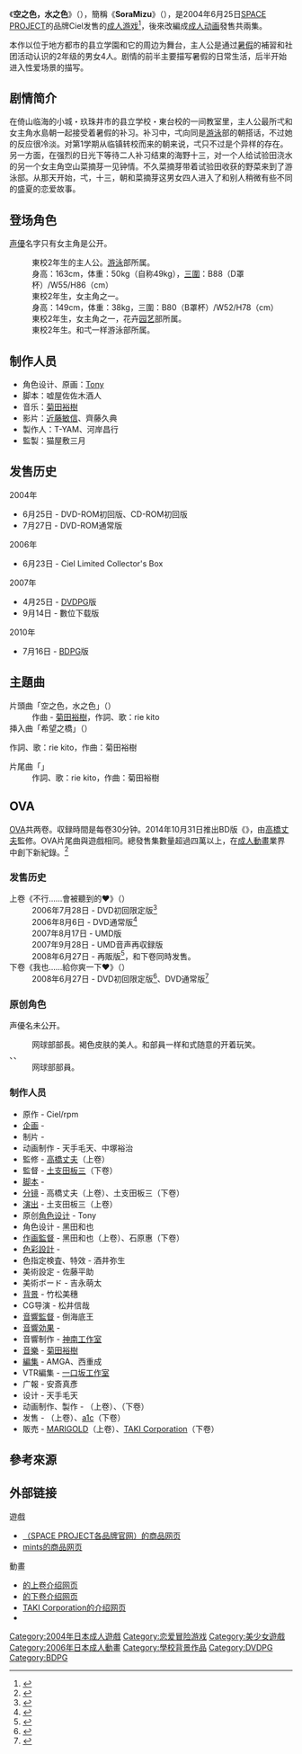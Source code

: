 {{Infobox animanga/Headerofja
|title= 空之色，水之色
|image= SoraMizu.jpg
|size= 
|caption= 
|japanese= そらのいろ、みずのいろ
|english= 
|kana= 
|romaji= Soranoiro Mizunoiro
|genre= 戀愛
}}
{{Infobox animanga/Game
|標題=
|類型=[[恋愛冒险|恋愛冒险]]
|使用平台=[[Microsoft_Windows|Windows98/98SE/Me/2000/XP]]<br />[[DVD播放機|DVD播放機]]、BD播放機
|遊戲引擎=
|開發團隊=Ciel
|代理商=Ciel（PC）<br />mints（[[DVDPG|DVDPG]]、[[BDPG|BDPG]]）
|製作人=T-YAM、河岸昌行
|監製=猫屋敷三月
|腳本=嘘屋佐々木酒人
|程式=B.rabbit、TAGE、魔王信長
|音樂=[[菊田裕樹|菊田裕樹]]
|美術=[[Tony_(插画家)|Tony]]
|遊戲人數=1
|發售日=2004年6月25日（PC）<br />2007年4月25日（DVDPG）<br />2010年7月16日（BDPG）
|對象年齡=18禁
|結局數=4（其中1个是BAD END）
}}
{{Infobox animanga/OVA
|標題= 
|原案= 
|原作= 
|總導演= 
|導演= [[高橋丈夫|高橋丈夫]]（上卷監修）<br />土支田板三（下卷）
|系列構成= 
|劇本= {{lang|ja|たかはし薫}}
|人物原案= 
|人物設定= [[黑田和也|黑田和也]]
|機械設定= 
|音樂= [[菊田裕樹|菊田裕樹]]
|音樂製作= 
|動畫製作= {{lang|ja|ひまじん}}（上卷）<br />{{lang|ja|2匹目のどぜう}}（下卷）
|製作= {{lang|ja|ひまじん}}（上卷）<br />{{lang|ja|2匹目のどぜう}}（下卷）
|書籍= 
|出版商= 
|代理發行= 
|其他代理發行=
|網路= 
|發售日= 2006年7月28日－2008年6月27日
|話數= 全2卷
|其他= [[成人动画|成人动画]]
}}
{{Infobox animanga/Footerofja}}
《'''空之色，水之色'''》（{{lang|ja|そらのいろ、みずのいろ}}），簡稱《'''SoraMizu'''》（{{lang|ja|'''そらみず'''}}），是2004年6月25日[[SPACE_PROJECT|SPACE PROJECT]]的品牌Ciel发售的[[成人電子遊戲|成人游戏]]<ref>{{cite web|title=純愛＆濃厚エッチで綴られる男女4人の夏物語！ 『そらのいろ、みずのいろ』6月25日発売！|url=https://www.game-style.jp/soft/200406/03/01iro_ci.php|website=Game-Style|language=ja|date=2004年6月3日|access-date=2018年5月4日|archive-url=https://web.archive.org/web/20080613064708/http://www.game-style.jp/soft/200406/03/01iro_ci.php|archive-date=2008年6月13日|dead-url=yes}}</ref>，後來改編成[[成人动画|成人动画]]發售共兩集。

本作以位于地方都市的县立学園和它的周边为舞台，主人公是通过[[暑假|暑假]]的補習和社团活动认识的2年级的男女4人。剧情的前半主要描写暑假的日常生活，后半开始进入性爱场景的描写。

== 剧情简介 ==
在倚山临海的小城・玖珠井市的县立学校・東台校的一间教室里，主人公最所弌和女主角水島朝一起接受着暑假的补习。补习中，弌向同是[[游泳|游泳]]部的朝搭话，不过她的反应很冷淡。对第1学期从临镇转校而来的朝来说，弌只不过是个异样的存在。另一方面，在强烈的日光下等待二人补习结束的海野十三，对一个人给试验田浇水的另一个女主角空山菜摘芽一见钟情。不久菜摘芽带着试验田收获的野菜来到了游泳部。从那天开始，弌，十三，朝和菜摘芽这男女四人进入了和别人稍微有些不同的盛夏的恋爱故事。

== 登场角色 ==
[[声優|声優]]名字只有女主角是公开。
;{{nihongo|最所弌|最所 弌（さいしょ はじめ）}}
:東校2年生的主人公。[[游泳|游泳]]部所属。
;{{nihongo|水島朝|水島 朝（みずしま あさ）|聲優：[[芹園宮|芹園宮]]}}
:身高：163cm，体重：50kg（自称49kg），[[三圍|三圍]]：B88（D罩杯）/W55/H86（cm）
:東校2年生，女主角之一。
;{{nihongo|空山菜摘芽|空山 菜摘芽（そらやま なつめ）|聲優：[[みる|みる]]}}
:身高：149cm，体重：38kg，三圍：B80（B罩杯）/W52/H78（cm）
:東校2年生，女主角之一，花卉[[园艺|园艺]]部所属。
;{{nihongo|海野十三|海野 十三（うんの じゅうぞう）}}
:東校2年生。和弌一样游泳部所属。

== 制作人员 ==
* 角色设计、原画：[[Tony_(插画家)|Tony]]
* 脚本：嘘屋佐佐木酒人
* 音乐：[[菊田裕樹|菊田裕樹]]
* 影片：[[近藤敏信|近藤敏信]]、齊藤久典
* 製作人：T-YAM、河岸昌行
* 監製：猫屋敷三月

== 发售历史 ==
;2004年
* 6月25日 - DVD-ROM初回版、CD-ROM初回版
* 7月27日 - DVD-ROM通常版
;2006年
* 6月23日 - Ciel Limited Collector's Box
;2007年
* 4月25日 - [[DVDPG|DVDPG]]版
* 9月14日 - 數位下载版
;2010年
*7月16日 - [[BDPG|BDPG]]版

== 主題曲 ==
;片頭曲「空之色，水之色」（{{lang|ja|そらのいろ、みずのいろ}}）
:作曲 - [[菊田裕樹|菊田裕樹]]，作詞、歌：rie kito
;挿入曲「希望之橋」（{{lang|ja|希望の橋}}）
作詞、歌：rie kito，作曲：菊田裕樹
;片尾曲「{{lang|ja|みえないかたち}}」
:作詞、歌：rie kito，作曲：菊田裕樹

== OVA ==
[[OVA|OVA]]共两卷。収録時間是每卷30分钟。2014年10月31日推出BD版《{{lang|ja|〜誰にも言えない……ヒミツの夏♥〜}}》，由[[高橋丈夫|高橋丈夫]]監修。OVA片尾曲與遊戲相同。總發售集數量超過四萬以上，在[[成人動畫|成人動畫]]業界中創下新紀錄。<ref>{{cite web|title=『そらのいろ、みずのいろ』 エロゲー原作改変が大当たりの大ヒットエロアニメ！エロ150%増！|url=http://otapol.jp/hentai/2016/11/post-190.html|website=おたぽる|language=ja|date=2016-11-03|accessdate=2018-05-04|archive-date=2018-07-26|archive-url=https://web.archive.org/web/20180726013643/http://otapol.jp/hentai/2016/11/post-190.html|dead-url=no}}</ref>

=== 发售历史 ===
;上卷《不行……會被聽到的♥》（{{lang|ja|ダメ……聞こえちゃう♥}}）
:2006年7月28日 - DVD初回限定版<ref>{{cite web|title=そらのいろ、みずのいろ 上巻「ダメ……聞こえちゃう」 初回限定版|url=http://www.getchu.com/soft.phtml?id=113841|accessdate=2021-04-24|publisher=Getchu.com|language=ja|archive-date=2019-05-16|archive-url=https://web.archive.org/web/20190516190639/http://www.getchu.com/soft.phtml?id=113841|dead-url=no}}</ref>
:2006年8月6日 - DVD通常版<ref>{{cite web|title=そらのいろ、みずのいろ 上巻「ダメ……聞こえちゃう」 通常版|url=http://www.getchu.com/soft.phtml?id=300385|accessdate=2021-04-24|publisher=Getchu.com|language=ja|archive-date=2015-03-18|archive-url=https://web.archive.org/web/20150318232900/http://www.getchu.com/soft.phtml?id=300385|dead-url=no}}</ref>
:2007年8月17日 - UMD版
:2007年9月28日 - UMD音声再収録版
:2008年6月27日 - 再販版<ref>{{cite web|title=そらのいろ、みずのいろ 上巻「ダメ……聞こえちゃう」（再販版）|url=http://www.getchu.com/soft.phtml?id=535665|accessdate=2021-04-24|publisher=Getchu.com|language=ja|archive-date=2020-02-17|archive-url=https://web.archive.org/web/20200217235933/http://www.getchu.com/soft.phtml?id=535665|dead-url=no}}</ref>，和下卷同時发售。
;下卷《我也……給你爽一下♥》（{{lang|ja|わたしも……してあげる♥}}）
:2008年6月27日 - DVD初回限定版<ref>{{cite web|title=そらのいろ、みずのいろ 下巻「わたしも……してあげる」 初回限定版|url=http://www.getchu.com/soft.phtml?id=535685|accessdate=2021-04-24|publisher=Getchu.com|language=ja|archive-date=2014-11-23|archive-url=https://web.archive.org/web/20141123072448/http://www.getchu.com/soft.phtml?id=535685|dead-url=no}}</ref>、DVD通常版<ref>{{cite web|title=そらのいろ、みずのいろ 下巻「わたしも……してあげる」 通常版|url=http://www.getchu.com/soft.phtml?id=550345|accessdate=2021-04-24|publisher=Getchu.com|language=ja|archive-date=2019-12-30|archive-url=https://web.archive.org/web/20191230075534/http://www.getchu.com/soft.phtml?id=550345|dead-url=no}}</ref>

=== 原创角色 ===
声優名未公开。
;{{lang|ja|みずき}}
:网球部部長。褐色皮肤的美人。和部員一样和式随意的开着玩笑。
;{{lang|ja|かなみ}}、{{lang|ja|ようこ}}、{{lang|ja|なぎさ}}
:网球部部員。

=== 制作人员 ===
* 原作 - Ciel/rpm {{lang|ja|そらのいろ、みずのいろ}}
* [[企画|企画]] - {{lang|ja|盛こかん}}
* 制片 - {{lang|ja|ももいさくら}}
* 动画制作 - 天手毛天、中塚裕治
* 監修 - [[高橋丈夫|高橋丈夫]]（上卷）
* 監督 - [[土支田板三|土支田板三]]（下卷）
* [[脚本|脚本]] - {{lang|ja|たかはし薫}}
* [[分镜|分镜]] - 高橋丈夫（上卷）、土支田板三（下卷）
* [[演出|演出]] - 土支田板三（上卷）
* 原创[[角色设计|角色设计]] - Tony
* 角色设计 - 黑田和也
* [[作画監督|作画監督]] - 黑田和也（上卷）、石原惠（下卷）
* [[色彩設定|色彩設計]] - {{lang|ja|ひのさとみ}}
* 色指定検査、特效 - 酒井弥生
* 美術設定 - 佐藤平助
* 美術ボード - 吉永萌太
* [[背景|背景]] - 竹松美穗
* CG导演 - 松井信哉
* [[音響監督|音響監督]] - 倒海底王
* [[音響効果|音響効果]] - {{lang|ja|[[サウンドボックス|サウンドボックス]]}}
* 音響制作 - [[神南工作室|神南工作室]]
* [[音樂|音樂]] - [[菊田裕樹|菊田裕樹]]
* [[編集|編集]] - AMGA、西重成
* VTR編集 - [[一口坂工作室|一口坂工作室]]
* 广報 - 安斎真彥
* 设计 - 天手毛天
* 动画制作、製作 - {{lang|ja|[[ゑにっく|ひまじん]]}}（上卷）、{{lang|ja|2匹目のどぜう}}（下卷）
* 发售 - {{lang|ja|ひまじん}}（上卷）、[[a1c|a1c]]（下卷）
* 販売 - [[MARIGOLD|MARIGOLD]]（上卷）、[[TAKI_Corporation|TAKI Corporation]]（下卷）

==參考來源==
{{reflist}}

== 外部链接 ==
;遊戲
* [https://web.archive.org/web/20130522121446/http://www.sp-janis.com/soft/soramizu.shtml {{lang|ja|すぺじゃに共和国}}（SPACE PROJECT各品牌官网）的商品网页]{{ja icon}}
* [http://www.ms-pictures.com/label/mints/products/soramizu/200704_soramizu_01.html mints的商品网页] {{Wayback|url=http://www.ms-pictures.com/label/mints/products/soramizu/200704_soramizu_01.html |date=20190212012024 }}{{ja icon}}
;動畫
* [https://web.archive.org/web/20130410021820/http://www.sp-janis.com/soft/soramizu_oav.shtml {{lang|ja|すぺじゃに共和国}}的上卷介绍网页]{{ja icon}}
* [https://web.archive.org/web/20130410030427/http://www.sp-janis.com/soft/soramizu_ova2_01.shtml {{lang|ja|すぺじゃに共和国}}的下卷介绍网页]{{ja icon}}
* [https://web.archive.org/web/20080601023048/http://www.taki-c.co.jp/cont/sora/index2.html TAKI Corporation的介绍网页]{{ja icon}}
* [https://web.archive.org/web/20080526013010/http://www.komagata.biz/ {{lang|ja|2匹目のどぜう}}]{{ja icon}}

{{高橋丈夫執導作品}}

{{DEFAULTSORT:Soranoiro Mizunoiro}}
[[Category:2004年日本成人遊戲|Category:2004年日本成人遊戲]]
[[Category:恋爱冒险游戏|Category:恋爱冒险游戏]]
[[Category:美少女遊戲|Category:美少女遊戲]]
[[Category:2006年日本成人動畫|Category:2006年日本成人動畫]]
[[Category:學校背景作品|Category:學校背景作品]]
[[Category:DVDPG|Category:DVDPG]]
[[Category:BDPG|Category:BDPG]]